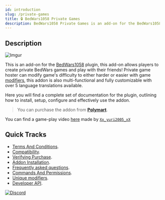 ```yaml
---
id: introduction
slug: /private-games
title: 🔒 BedWars1058 Private Games
description: BedWars1058 Private Games is an add-on for the BedWars1058 plugin, this add-on allows players to create private BedWars games and play with their friends! Private game hoster can modify game's difficulty to either harder or easier with game modifiers.
---
```


<head>
    <title>BedWars1058 Private Games 🔒</title>
    <meta name="title" content="BedWars1058 Private Games 🔒"/>
    <meta name="theme-color" content="#ffbf00"/>
    <meta property="og:image" content="https://docs.mher.club/img/products/private-games.png"/>
    <meta property="og:type" content="image/png"/>
    <meta property="og:image:width" content="72"/>
    <meta property="og:image:height" content="72"/>
</head>

## Description

![Imgur](https://imgur.com/szr5ZM6.png)

This is an add-on for the [BedWars1058](https://polymart.org/r/1152) plugin, this add-on allows players to create private BedWars games and play with their friends! Private game hoster can modify game's difficulty to either harder or easier with game [modifiers](general-information/unique-modifiers), this addon is also multi-functional and fully customizable with over 5 language translations available.

Here you will find a complete set of documentation for the plugin, outlining how to install, setup, configure and effectively use the addon.

> You can purchase the addon from **[Polymart](https://polymart.org/r/1620)**.

You can find a game-play video [here](https://www.youtube.com/watch?v=-WVmt6COhB0) made by [`Xx_yuri2005_xX`](https://polymart.org/u/5122)
## Quick Tracks

* [Terms And Conditions](terms-and-conditions).
* [Compatibility](compatibility).
* [Verifying Purchase](verify-purchase).
* [Addon Installation](addon-installation).
* [Frequently asked questions](general-information/frequently-asked-questions).
* [Commands And Permissions](general-information/commands-and-permissions).
* [Unique modifiers](general-information/unique-modifiers).
* [Developer API](developer-api/getting-started).

[![Discord](https://discord.com/api/guilds/728540110768832543/widget.png?style=banner2)](https://mher.club/discord)
